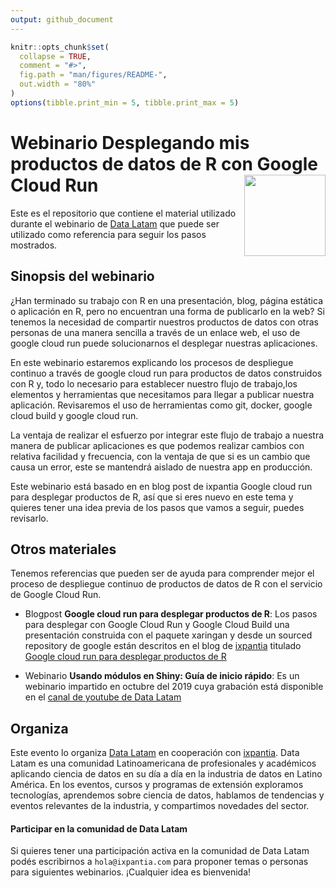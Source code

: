 ```yaml
---
output: github_document
---
```


<!-- README.md is generated from README.Rmd. Please edit that file -->

```r
knitr::opts_chunk$set(
  collapse = TRUE,
  comment = "#>",
  fig.path = "man/figures/README-",
  out.width = "80%"
)
options(tibble.print_min = 5, tibble.print_max = 5)
```

# Webinario Desplegando mis productos de datos de R con Google Cloud Run  <a href='http://www.datalatam.com/'><img src='img/logo_datalatam.png' align="right" height="130" /></a>

<!-- badges: start -->
<!-- badges: end -->

Este es el repositorio que contiene el material utilizado durante el webinario 
de [Data Latam](www.datalatam.com) que puede ser utilizado como referencia
para seguir los pasos mostrados.

## Sinopsis del webinario

¿Han terminado su trabajo con R en una presentación, blog, página estática o
aplicación en R, pero no encuentran una forma de publicarlo en la web? Si
tenemos la necesidad de compartir nuestros productos de datos con otras
personas de una manera sencilla a través de un enlace web, el uso de google
cloud run puede solucionarnos el desplegar nuestras aplicaciones.

En este webinario estaremos explicando los procesos de despliegue continuo a
través de google cloud run para productos de datos construidos con R y, todo lo
necesario para establecer nuestro flujo de trabajo,los elementos y herramientas
que necesitamos para llegar a publicar nuestra aplicación. Revisaremos el uso
de herramientas como git, docker, google cloud build y google cloud run. 

La ventaja de realizar el esfuerzo por integrar este flujo de trabajo a nuestra
manera de publicar aplicaciones es que podemos realizar cambios con relativa
facilidad y frecuencia, con la ventaja de que si es un cambio que causa un
error, este se mantendrá aislado de nuestra app en producción.

Este webinario está basado en en blog post de ixpantia Google cloud run para
desplegar productos de R, así que si eres nuevo en este tema y quieres tener
una idea previa de los pasos que vamos a seguir, puedes revisarlo.

## Otros materiales

Tenemos referencias que pueden ser de ayuda para comprender mejor el proceso
de despliegue continuo de productos de datos de R con el servicio de Google 
Cloud Run.

 - Blogpost **Google cloud run para desplegar productos de R**: Los pasos para 
 desplegar con Google Cloud Run y Google Cloud Build una presentación construida
 con el paquete xaringan y desde un sourced repository de google están descritos
 en el blog de [ixpantia](https://www.ixpantia.com/es/) titulado [Google cloud run para desplegar productos de R](https://connect.ixpantia.com/ixblog/posts/2020-12-01-google-cloud-run-para-desplegar-productos-de-r/)

 - Webinario **Usando módulos en Shiny: Guía de inicio rápido**: Es un webinario
 impartido en octubre del 2019 cuya grabación está disponible en el 
 [canal de youtube de Data Latam](https://www.youtube.com/watch?v=Hq0bcy4DCDg)

## Organiza

Este evento lo organiza [Data Latam](http://wwww.datalatam.com) en cooperación 
con [ixpantia](https://www.ixpantia.com). Data Latam es una comunidad 
Latinoamericana de profesionales y académicos aplicando ciencia de datos en su 
día a día en la industria de datos en Latino América. En los eventos, cursos y 
programas de extensión exploramos tecnologías, aprendemos sobre ciencia de 
datos, hablamos de tendencias y eventos relevantes de la industria, y 
compartimos novedades del sector.

#### Participar en la comunidad de Data Latam

Si quieres tener una participación activa en la comunidad de Data Latam podés
escribirnos a `hola@ixpantia.com` para proponer temas o personas para siguientes
webinarios. ¡Cualquier idea es bienvenida!



